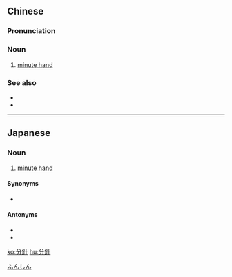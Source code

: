 {{also|分针}}
==Chinese==
{{zh-forms|s=分针}}

===Pronunciation===
{{zh-pron
|m=fēnzhēn
|c=fan1 zam1
|mn=hun-chiam
|cat=n
}}

===Noun===
{{zh-noun}}

# {{lb|zh|clock}} [[minute hand]]

===See also===
* {{zh-l|時針}}
* {{zh-l|秒針}}

----

==Japanese==
{{ja-kanjitab|ふん|しん|yomi=on}}

===Noun===
{{ja-noun|ふんしん}}
# [[minute hand]]

====Synonyms====
* {{l|ja|長針}}

====Antonyms====
* {{l|ja|短針}}
* {{l|ja|時針}}

[[Category:ja:Clocks|ふんしん]]

[[ko:分針]]
[[hu:分針]]